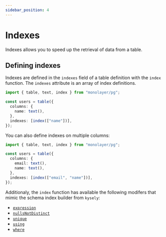 ```yaml
---
sidebar_position: 4
---
```


# Indexes

Indexes allows you to speed up the retrieval of data from a table.

## Defining indexes

Indexes are defined in the `indexes` field of a table definition with the `index` function.
The `indexes` attribute is an array of index definitions.

```ts
import { table, text, index } from "monolayer/pg";

const users = table({
  columns: {
    name: text(),
  },
  indexes: [index(["name"])],
});
```

You can also define indexes on multiple columns:
```ts
import { table, text, index } from "monolayer/pg";

const users = table({
  columns: {
    email: text(),
    name: text(),
  },
  indexes: [index(["email", "name"])],
});
```

Additionaly, the `index` function has available the following modifers that mimic the schema index builder from `kysely`:

- [`expression`](https://kysely-org.github.io/kysely-apidoc/classes/CreateIndexBuilder.html#expression)
- [`nullsNotDistinct`](https://kysely-org.github.io/kysely-apidoc/classes/CreateIndexBuilder.html#nullsNotDistinct)
- [`unique`](https://kysely-org.github.io/kysely-apidoc/classes/CreateIndexBuilder.html#unique)
- [`using`](https://kysely-org.github.io/kysely-apidoc/classes/CreateIndexBuilder.html#using)
- [`where`](https://kysely-org.github.io/kysely-apidoc/classes/CreateIndexBuilder.html#where)
